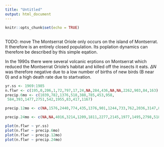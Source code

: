 ```yaml
---
title: "Untitled"
output: html_document
---
```


```r
knitr::opts_chunk$set(echo = TRUE)
```

## 
TODO: move
The Montserrat Oriole only occurs on the island of Montserrat.  It therefore is an entirely closed population.  Its poplation dynamics can therefore be described by this simple eqation.

In the 1990s there were several volcanic erptions on Montserrat which reduced the Montserrat Oriole's habitat and killed off the insects it eats.  $\Delta N$ was therefore negative due to a low number of births of new birds (B near 0) and a high death rate due to startvation.



```r
yr.ss <- 1969:1985
n.flwr <- c(195,0,206,1,72,797,17,24,NA,284,436,NA,NA,2262,903,84,163)
precip.6mo <- c(1039,782,1376,518,388,785,453,958,
 584,393,1477,2751,542,1955,83,417,1167)

precip.12mo <- c(NA,1576,2440,774,435,1376,901,1244,733,762,2036,3147,868,2687,955,851,1461)

precip.24mo <- c(NA,NA,4016,3214,1209,1811,2277,2145,1977,1495,2798,5183,4015,3555,3642,1806,2312)

plot(n.flwr ~ yr.ss)
plot(n.flwr ~ precip.6mo)
plot(n.flwr ~ precip.12mo)
plot(n.flwr ~ precip.24mo)
```


